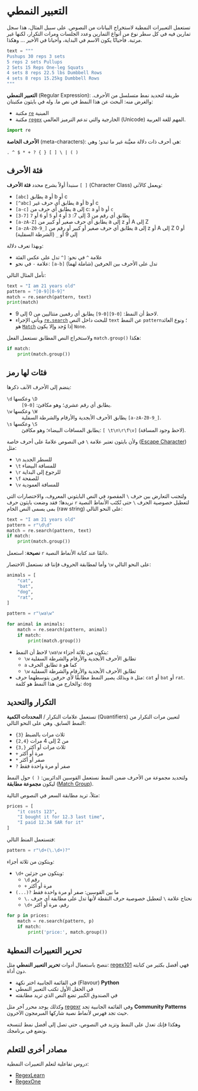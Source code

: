 # التعبير النمطي

تستعمل التعبيرات النمطية لاستخراج البيانات من النصوص.
على سبيل المثال، هذا سجل تمارين فيه في كل سطر نوع من أنواع التمارين وعدد الجلسات ومرات التكرار، لكنها غير مرتبة.
فأحيانًا يكون الاسم في البداية، وأحيانا في الأخير ... وهكذا.

```python
text = """
Pushups 30 reps 3 sets
5 reps 2 sets Pullups
2 Sets 15 Reps One-leg Squats
4 sets 8 reps 22.5 lbs Dumbbell Rows
4 sets 8 reps 15.25kg Dumbbell Rows
"""
```

**التعبير النمطي** (Regular Expression): طريقة لتحديد نمط متسلسل من الأحرف. والغرض منه: البحث عن هذا النمط في نص ما.
وله في بايثون مكتبتان:

- مكتبة [`re`](https://docs.python.org/3/library/re.html) المبنية
- مكتبة [`regex`](https://pypi.org/project/regex/) الخارجية والتي تدعم الترميز العالمي (Unicode) المهم للغة العربية.

```python
import re
```

**الأحرف الخاصة** (meta-characters): هي أحرف ذات دلالة معيَّنة غير ما تبدو؛ وهي:

```
. ^ $ * + ? { } [ ] \ | ( )
```

## فئة الأحرف

سنبدأ أولاً بشرح محدد **فئة الأحرف** `[ ]` (Character Class) ويعمل كالآتي:

- `[abc]` يطابق a أو b أو c
- `[^abc]` يطابق أي حرف غير a أو b أو c
- `[a-c]` يطابق أي حرف من a إلى c: `a` أو `b` أو `c`
- `[3-7]` يطابق أي رقم من 3 إلى 7: `3` أو `4` أو `5` أو `6` أو `7`
- `[a-zA-Z]` يطابق أي حرف صغير أو كبير من a إلى z أو A إلى Z
- `[a-zA-Z0-9_]` يطابق أي حرف صغير أو كبير أو رقم من a إلى z أو A إلى Z أو 0 إلى 9 أو `_` (الشرطة السفلية)

وبهذا تعرف دلالة:

- علامة `^` في نحو: `[^` تدل على عكس الفئة
- علامة `-` في نحو: `[a-b]` تدل على الأحرف بين الحرفين (شاملة لهما)

تأمل المثال التالي:

```python
text = "I am 21 years old"
pattern = "[0-9][0-9]"
match = re.search(pattern, text)
print(match)
```

- لاحظ أن النمط: `[0-9][0-9]` يطابق أي رقمين متتاليين من 0 إلى 9.
- ويأتي الإجراء [`re.search`](https://docs.python.org/3/library/re.html#search-vs-match) للبحث داخل النص `text` عن النمط `pattern`؛ ونوع العائد هو [`Match`](https://docs.python.org/3/library/re.html#match-objects) إذا وُجد وإلا يكون `None`.

ولاستخراج النص المطابق نستعمل الفعل `match.group()` هكذا:

```python
if match:
    print(match.group())
```

## فئات لها رمز

ينضم إلى الأحرف الآنف ذكرها:

<dl>
<dt>`\d` وعكسها `\D`</dt>
<dd>يطابق أي رقم عشري؛ وهو مكافئ: `[0-9]`.</dd>

<dt>`\w` وعكسها `\W`</dt>
<dd>يطابق الأحرف الأبجدية والأرقام والشرطة السفلية `[a-zA-Z0-9_]`.</dd>

<dt>`\s` وعكسها `\S`</dt>
<dd>يطابق المسافات البيضاء؛ وهو مكافئ: `[ \t\n\r\f\v]` (لاحظ وجود المسافة).</dd>
</dl>

ولأن بايثون تعتبر علامة `\` في النصوص علامةً على أحرف خاصة ([Escape Character](http://docs.python.org/3/reference/lexical_analysis.html#escape-sequences)) مثل:

- `\n` للسطر الجديد
- `\t` للمسافة البيضاء
- `\r` للرجوع إلى البداية
- `\f` للصفحة
- `\v` للمسافة العمودية 

ولتجنب التعارض بين حرف `\` المقصود في النص البايثوني المعروف، والاختصارات التي نريدها؛ فقد وضعت بايثون حرف `r` لتعطيل خصوصية الحرف `\` حتى تُكتَب الأنماط النصية بمى يسمى النص الخام (raw string) على النحو التالي:

```python
text = "I am 21 years old"
pattern = r"\d\d"
match = re.search(pattern, text)
if match:
    print(match.group())
```

**نصيحة**: استعمل `r` دائمًا عند كتابة الأنماط النصية.

وأما لمطابقة الحروف فإننا قد نستعمل الاختصار `\w` على النحو التالي:

```python
animals = [
    "cat",
    "bat",
    "dog",
    "rat",
]

pattern = r"\wa\w"

for animal in animals:
    match = re.search(pattern, animal)
    if match:
        print(match.group())
```

- لاحظ أن النمط `\wa\w` يتكون من ثلاثة أجزاء:
    - `\w` تطابق الأحرف الأبجدية والأرقام والشرطة السفلية
    - `a` تطابق الحرف `a` كما هو
    - `\w` تطابق الأحرف الأبجدية والأرقام والشرطة السفلية
- وبذلك يصير النمط مطابقًا لأي حرفين يتوسطهما حرف `a` مثل: `cat` أو `bat` أو `rat`. والخارج من هذا النمط هو كلمة: `dog`

## التكرار والتحديد

تستعمل علامات التكرار / **المحددات الكمية** (Quantifiers) لتعيين مرات التكرار من النمط السابق. وهي على النحو التالي:

- `{3}` ثلاث مرات بالضبط
- `{2,4}` من 2 إلى 4 مرات
- `{3,}` ثلاث مرات أو أكثر
- `+` مرة أو أكثر
- `*` صفر أو أكثر
- `?` صفر أو مرة واحدة فقط

ولتحديد مجموعة من الأحرف ضمن النمط نستعمل القوسين الدائريين: `( )` حول النمط ليكون **مجموعة مطابقة** ([Match Group](https://docs.python.org/3/howto/regex.html#grouping)).

مثلاً، تريد مطابقة السعر في النصوص التالية:

```python
prices = [
    "it costs 123",
    "I bought it for 12.3 last time",
    "I paid 12.34 SAR for it"
]
```

فتستعمل المنط التالي:

```python
pattern = r"\d+(\.\d+)?"
```

ويتكون من ثلاثة أجزاء:

- `\d+` ويتكون من جزئين:
    - `\d` رقم
    - `+` مرة أو أكثر
- `(...)?` ما بين القوسين: صفر أو مرة واحدة فقط
    - `\.` نحتاج علامة `\` لتعطيل خصوصية حرف النقطة لأنها تدل على مطابقة أي حرف
    - `\d+` رقم، مرة أو أكثر

```python
for p in prices:
    match = re.search(pattern, p)
    if match:
        print('price:', match.group())
```

## تحرير التعبيرات النمطية

ننصح باستعمال أدوات **تحرير التعبير النمطي** مثل: [regex101](https://regex101.com/) فهي أفضل بكثير من كتابته دون أداة.

- في القائمة الجانبية اختر نكهة (Flavour) **Python**
- في الحقل الأول تكتب التعبير النمطي
- في الصندوق الكبير تضع النص الذي تريد مطابقته

وكذلك يوجد محرر آخر مثل [regexr](https://regexr.com/) وفي القائمة الجانبية تجد **Community Patterns** حيث تجد فهرس لأنماط نصية شاركها المبرمجون الآخرون.

وهكذا فإنك تعدل على النمط وتزيد في النصوص، حتى تصل إلى أفضل نمط لتنسخه وتضع في برنامجك.

## مصادر أخرى للتعلم

دروس تفاعلية لتعلم التعبيرات النمطية:

- [RegexLearn](https://regexlearn.com/)
- [RegexOne](https://regexone.com/)
